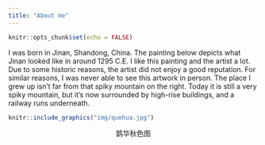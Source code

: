 ```yaml
---
title: "About me"
---
```


```r
knitr::opts_chunk$set(echo = FALSE)
```

I was born in Jinan, Shandong, China. The painting below depicts what Jinan looked like in around 1295 C.E. I like this painting and the artist a lot. Due to some historic reasons, the artist did not enjoy a good reputation. For similar reasons, I was never able to see this artwork in person. The place I grew up isn't far from that spiky mountain on the right. Today it is still a very spiky mountain, but it's now surrounded by high-rise buildings, and a railway runs underneath. 

```r
knitr::include_graphics("img/quehua.jpg")
```
<center>
鹊华秋色图
</center>